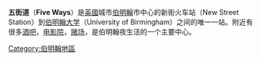 {{noteTA
|1=zh-hans:伯明翰; zh-hant:伯明罕;
}}
'''五街道'''（'''Five Ways'''）是[[英國|英國]]城市[[伯明翰市|伯明翰]]市中心的新街火车站（New Street Station）到[[伯明翰大学|伯明翰大学]]（University of Birmingham）之间的唯一一站。附近有很多[[酒吧|酒吧]]，[[电影院|电影院]]，[[赌场|赌场]]，是伯明翰夜生活的一个主要中心。

{{UK-stub}}

{{DEFAULTSORT:Five Ways}}
[[Category:伯明翰地區|Category:伯明翰地區]]